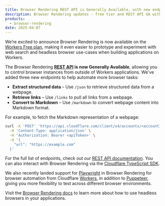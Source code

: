 ```yaml
---
title: Browser Rendering REST API is Generally Available, with new endpoints and a free tier
description: Browser Rendering updates - free tier and REST API GA with new endpoints
products:
  - browser-rendering
date: 2025-04-07
---
```


We’re excited to announce Browser Rendering is now available on the [Workers Free plan](https://www.cloudflare.com/plans/developer-platform/), making it even easier to prototype and experiment with web search and headless browser use-cases when building applications on Workers.

The Browser Rendering **[REST API](/browser-rendering/rest-api/) is now Generally Available**, allowing you to control browser instances from outside of Workers applications. We've added three new endpoints to help automate more browser tasks:

- **Extract structured data** – Use `/json` to retrieve structured data from a webpage.
- **Retrieve links** – Use `/links` to pull all links from a webpage.
- **Convert to Markdown** – Use `/markdown` to convert webpage content into Markdown format.

For example, to fetch the Markdown representation of a webpage:

```bash title="Markdown example"
curl -X 'POST' 'https://api.cloudflare.com/client/v4/accounts/<accountId>/browser-rendering/markdown' \
  -H 'Content-Type: application/json' \
  -H 'Authorization: Bearer <apiToken>' \
  -d '{
    "url": "https://example.com"
  }'

```

For the full list of endpoints, check out our [REST API documentation](/browser-rendering/rest-api/). You can also interact with Browser Rendering via the [Cloudflare TypeScript SDK](https://github.com/cloudflare/cloudflare-typescript).

We also recently landed support for [Playwright](/browser-rendering/platform/playwright/) in Browser Rendering for browser automation from Cloudflare [Workers](/workers/), in addition to [Puppeteer](/browser-rendering/platform/puppeteer/), giving you more flexibility to test across different browser environments.

Visit the [Browser Rendering docs](/browser-rendering/) to learn more about how to use headless browsers in your applications.
